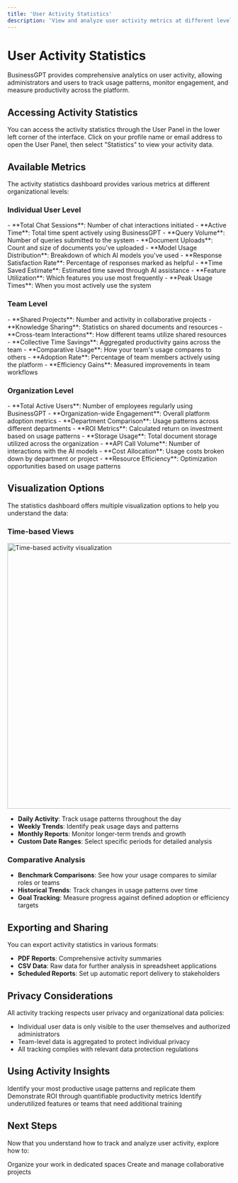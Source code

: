 ```yaml
---
title: 'User Activity Statistics'
description: 'View and analyze user activity metrics at different levels'
---
```


# User Activity Statistics

BusinessGPT provides comprehensive analytics on user activity, allowing administrators and users to track usage patterns, monitor engagement, and measure productivity across the platform.

## Accessing Activity Statistics

You can access the activity statistics through the User Panel in the lower left corner of the interface. Click on your profile name or email address to open the User Panel, then select "Statistics" to view your activity data.

## Available Metrics

The activity statistics dashboard provides various metrics at different organizational levels:

### Individual User Level

<AccordionGroup>
  <Accordion title="Personal Usage Metrics">
    - **Total Chat Sessions**: Number of chat interactions initiated
    - **Active Time**: Total time spent actively using BusinessGPT
    - **Query Volume**: Number of queries submitted to the system
    - **Document Uploads**: Count and size of documents you've uploaded
    - **Model Usage Distribution**: Breakdown of which AI models you've used
  </Accordion>
  
  <Accordion title="Productivity Metrics">
    - **Response Satisfaction Rate**: Percentage of responses marked as helpful
    - **Time Saved Estimate**: Estimated time saved through AI assistance
    - **Feature Utilization**: Which features you use most frequently
    - **Peak Usage Times**: When you most actively use the system
  </Accordion>
</AccordionGroup>

### Team Level

<AccordionGroup>
  <Accordion title="Team Collaboration Metrics">
    - **Shared Projects**: Number and activity in collaborative projects
    - **Knowledge Sharing**: Statistics on shared documents and resources
    - **Cross-team Interactions**: How different teams utilize shared resources
    - **Collective Time Savings**: Aggregated productivity gains across the team
  </Accordion>
  
  <Accordion title="Team Performance">
    - **Comparative Usage**: How your team's usage compares to others
    - **Adoption Rate**: Percentage of team members actively using the platform
    - **Efficiency Gains**: Measured improvements in team workflows
  </Accordion>
</AccordionGroup>

### Organization Level

<AccordionGroup>
  <Accordion title="Enterprise Overview">
    - **Total Active Users**: Number of employees regularly using BusinessGPT
    - **Organization-wide Engagement**: Overall platform adoption metrics
    - **Department Comparison**: Usage patterns across different departments
    - **ROI Metrics**: Calculated return on investment based on usage patterns
  </Accordion>
  
  <Accordion title="Resource Utilization">
    - **Storage Usage**: Total document storage utilized across the organization
    - **API Call Volume**: Number of interactions with the AI models
    - **Cost Allocation**: Usage costs broken down by department or project
    - **Resource Efficiency**: Optimization opportunities based on usage patterns
  </Accordion>
</AccordionGroup>

## Visualization Options

The statistics dashboard offers multiple visualization options to help you understand the data:

### Time-based Views

<img
  src="/images/hero-light.png"
  alt="Time-based activity visualization"
  width="600"
/>

- **Daily Activity**: Track usage patterns throughout the day
- **Weekly Trends**: Identify peak usage days and patterns
- **Monthly Reports**: Monitor longer-term trends and growth
- **Custom Date Ranges**: Select specific periods for detailed analysis

### Comparative Analysis

- **Benchmark Comparisons**: See how your usage compares to similar roles or teams
- **Historical Trends**: Track changes in usage patterns over time
- **Goal Tracking**: Measure progress against defined adoption or efficiency targets

## Exporting and Sharing

You can export activity statistics in various formats:

- **PDF Reports**: Comprehensive activity summaries
- **CSV Data**: Raw data for further analysis in spreadsheet applications
- **Scheduled Reports**: Set up automatic report delivery to stakeholders

## Privacy Considerations

All activity tracking respects user privacy and organizational data policies:

- Individual user data is only visible to the user themselves and authorized administrators
- Team-level data is aggregated to protect individual privacy
- All tracking complies with relevant data protection regulations

## Using Activity Insights

<CardGroup>
  <Card 
    title="Optimize Your Workflow" 
    icon="chart-line" 
  >
    Identify your most productive usage patterns and replicate them
  </Card>
  <Card 
    title="Justify Investment" 
    icon="coins" 
  >
    Demonstrate ROI through quantifiable productivity metrics
  </Card>
  <Card 
    title="Improve Adoption" 
    icon="users" 
  >
    Identify underutilized features or teams that need additional training
  </Card>
</CardGroup>

## Next Steps

Now that you understand how to track and analyze user activity, explore how to:

<CardGroup>
  <Card 
    title="Workspaces" 
    icon="folder-tree" 
    href="/features/workspaces"
  >
    Organize your work in dedicated spaces
  </Card>
  <Card 
    title="Projects" 
    icon="diagram-project" 
    href="/features/projects"
  >
    Create and manage collaborative projects
  </Card>
</CardGroup>